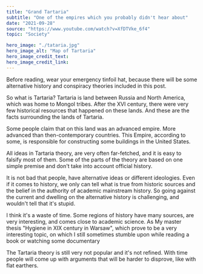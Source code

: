 ---
title: "Grand Tartaria"
subtitle: "One of the empires which you probably didn't hear about"
date: "2021-09-28"
source: "https://www.youtube.com/watch?v=XfDTVke_6f4"
topic: "Society"

hero_image: "./tataria.jpg"
hero_image_alt: "Map of Tartaria"
hero_image_credit_text: 
hero_image_credit_link: 
---

Before reading, wear your emergency tinfoil hat, because there
will be some alternative history and conspiracy theories included
in this post.

So what is Tartaria? Tartaria is land between Russia and North America,
which was home to Mongol tribes. After the XVI century, there were very few historical resources that happened on these lands. And these are the facts surrounding
the lands of Tartaria.

Some people claim that on this land was an advanced empire. More advanced
than then-contemporary countries. This Empire, according to some, is responsible
for constructing some buildings in the United States. 

All ideas in Tartaria theory, are very often far-fetched, and it is easy
to falsify most of them. Some of the parts of the theory are based on one simple premise and don't take into account official history. 

It is not bad that people, have alternative ideas or different ideologies. Even if it comes to history, we only can tell what is true from historic sources and the belief in the authority of academic mainstream history. So going against the current
and dwelling on the alternative history is challenging, and wouldn't tell that it's stupid.

I think it's a waste of time. Some regions of history have many
sources, are very interesting, and comes close to academic science. As My master thesis
 "Hygiene in XIX century in Warsaw", which prove to be a very interesting topic, 
on which  I still sometimes stumble upon while reading a book or watching some documentary

The Tartaria theory is still very not popular and it's not refined. With time people will
come up with arguments that will be harder to disprove, like with flat earthers.
